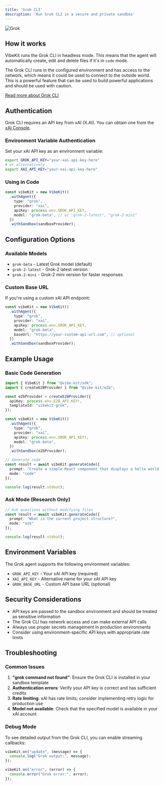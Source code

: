 ```yaml
---
title: 'Grok CLI'
description: 'Run Grok CLI in a secure and private sandbox'
---
```


<img
  src="/images/grok.png"
  alt="Grok"
/>

## How it works

VibeKit runs the Grok CLI in headless mode. This means that the agent will automatically create, edit and delete files if it's in `code` mode.

The Grok CLI runs in the configured environment and has access to the network, which means it could be used to connect to the outside world. This is a powerful feature that can be used to build powerful applications and should be used with caution.

[Read more about Grok CLI](https://github.com/superagent-ai/grok-cli)

## Authentication

Grok CLI requires an API key from xAI (X.AI). You can obtain one from the [xAI Console](https://console.x.ai/).

### Environment Variable Authentication

Set your xAI API key as an environment variable:

```bash
export GROK_API_KEY="your-xai-api-key-here"
# or alternatively
export XAI_API_KEY="your-xai-api-key-here"
```

### Using in Code

```typescript
const vibeKit = new VibeKit()
  .withAgent({
    type: "grok",
    provider: "xai",
    apiKey: process.env.GROK_API_KEY,
    model: "grok-beta", // or "grok-2-latest", "grok-2-mini"
  })
  .withSandbox(sandboxProvider);
```

## Configuration Options

### Available Models

- `grok-beta` - Latest Grok model (default)
- `grok-2-latest` - Grok-2 latest version
- `grok-2-mini` - Grok-2 mini version for faster responses

### Custom Base URL

If you're using a custom xAI API endpoint:

```typescript
const vibeKit = new VibeKit()
  .withAgent({
    type: "grok",
    provider: "xai",
    apiKey: process.env.GROK_API_KEY,
    model: "grok-beta",
    baseUrl: "https://your-custom-api-url.com", // optional
  })
  .withSandbox(sandboxProvider);
```

## Example Usage

### Basic Code Generation

```typescript
import { VibeKit } from "@vibe-kit/sdk";
import { createE2BProvider } from "@vibe-kit/e2b";

const e2bProvider = createE2BProvider({
  apiKey: process.env.E2B_API_KEY!,
  templateId: "vibekit-grok",
});

const vibeKit = new VibeKit()
  .withAgent({
    type: "grok",
    provider: "xai",
    apiKey: process.env.GROK_API_KEY!,
    model: "grok-beta",
  })
  .withSandbox(e2bProvider);

// Generate code
const result = await vibeKit.generateCode({
  prompt: "Create a simple React component that displays a hello world message",
  mode: "code"
});

console.log(result.stdout);
```

### Ask Mode (Research Only)

```typescript
// Ask questions without modifying files
const result = await vibeKit.generateCode({
  prompt: "What is the current project structure?",
  mode: "ask"
});

console.log(result.stdout);
```

## Environment Variables

The Grok agent supports the following environment variables:

- `GROK_API_KEY` - Your xAI API key (required)
- `XAI_API_KEY` - Alternative name for your xAI API key
- `GROK_BASE_URL` - Custom API base URL (optional)

## Security Considerations

- API keys are passed to the sandbox environment and should be treated as sensitive information
- The Grok CLI has network access and can make external API calls
- Always use proper secrets management in production environments
- Consider using environment-specific API keys with appropriate rate limits

## Troubleshooting

### Common Issues

1. **"grok command not found"**: Ensure the Grok CLI is installed in your sandbox template
2. **Authentication errors**: Verify your API key is correct and has sufficient credits
3. **Rate limiting**: xAI has rate limits; consider implementing retry logic for production use
4. **Model not available**: Check that the specified model is available in your xAI account

### Debug Mode

To see detailed output from the Grok CLI, you can enable streaming callbacks:

```typescript
vibeKit.on("update", (message) => {
  console.log("Grok output:", message);
});

vibeKit.on("error", (error) => {
  console.error("Grok error:", error);
});
```